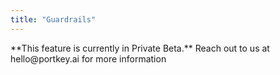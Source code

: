 ```yaml
---
title: "Guardrails"
---
```


<Info>
  **This feature is currently in Private Beta.** Reach out to us at hello@portkey.ai for more information
</Info>
